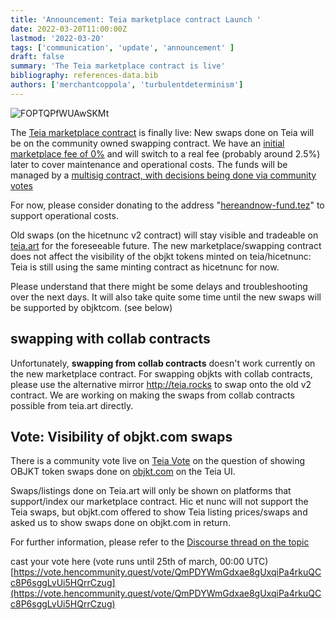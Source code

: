 ```yaml
---
title: 'Announcement: Teia marketplace contract Launch '
date: 2022-03-20T11:00:00Z
lastmod: '2022-03-20'
tags: ['communication', 'update', 'announcement' ]
draft: false
summary: 'The Teia marketplace contract is live'
bibliography: references-data.bib
authors: ['merchantcoppola', 'turbulentdeterminism']
---
```


![FOPTQPfWUAwSKMt](https://user-images.githubusercontent.com/97635650/159156233-fdc0a11d-38b7-4886-ac7a-2685cbf6f7a6.png)


The [Teia marketplace contract](https://blog.teia.art/blog/introducing-henc-smart-contracts) is finally live: New swaps done on Teia will be on the community owned swapping contract. We have an [initial marketplace fee of 0%](https://tzkt.io/KT1PHubm9HtyQEJ4BBpMTVomq6mhbfNZ9z5w/storage/) and will switch to a real fee (probably around 2.5%) later to cover maintenance and operational costs. 
The funds will be managed by a [multisig contract, with decisions being done via community votes](https://github.com/teia-community/teia-docs/wiki/Governance-on-Teia#governance-before-a-dao-is-formed)
 
For now, please consider donating to the address "[hereandnow-fund.tez](tz1VsAWHavM8PvJZpedLr5BWuveypGxSVJUf)" to support operational costs.

Old swaps (on the hicetnunc v2 contract) will stay visible and tradeable on [teia.art](https://teia.art/) for the foreseeable future. 
The new marketplace/swapping contract does not affect the visibility of the objkt tokens minted on teia/hicetnunc: Teia is still using the same minting contract as hicetnunc for now.

Please understand that there might be some delays and troubleshooting over the next days. It will also take quite some time until the new swaps will be supported by objktcom. (see below)

## swapping with collab contracts

Unfortunately, **swapping from collab contracts** doesn't work currently on the new marketplace contract. For swapping objkts with collab contracts, please use the alternative mirror http://teia.rocks to swap onto the old v2 contract. We are working on making the swaps from collab contracts possible from teia.art directly.


## Vote: Visibility of objkt.com swaps 

There is a community vote live on [Teia Vote](https://vote.hencommunity.quest/) on the question of showing OBJKT token swaps done on [objkt.com](http://objkt.com) on the Teia UI. 

Swaps/listings done on Teia.art will only be shown on platforms that support/index our marketplace contract. Hic et nunc will not support the Teia swaps, but objkt.com offered to show Teia listing prices/swaps and asked us to show swaps done on objkt.com in return. 
  
For further information, please refer to the [Discourse thread on the topic](https://discourse.hencommunity.quest/t/teia-art-swaps-and-objkt-com/581)

cast your vote here (vote runs until 25th of march, 00:00 UTC) 
[https://vote.hencommunity.quest/vote/QmPDYWmGdxae8gUxqiPa4rkuQCc8P6sggLvUi5HQrrCzug](https://vote.hencommunity.quest/vote/QmPDYWmGdxae8gUxqiPa4rkuQCc8P6sggLvUi5HQrrCzug)



